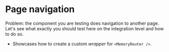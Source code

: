 # Page navigation

Problem: the component you are testing does navigation to another page. Let's see what exactly you should test here on the integration level and how to do so.

- Showcases how to create a custom _wrapper_ for `<MemoryRouter />`.

